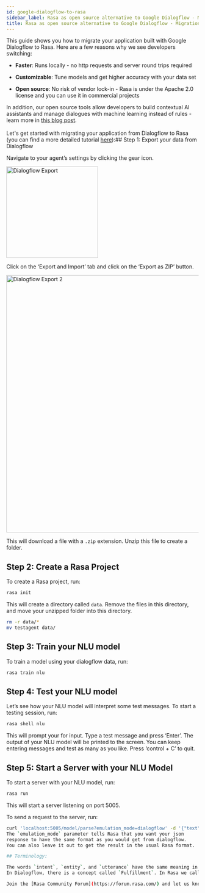 ```yaml
---
id: google-dialogflow-to-rasa
sidebar_label: Rasa as open source alternative to Google Dialogflow - Migration Guide
title: Rasa as open source alternative to Google Dialogflow - Migration Guide
---
```


This guide shows you how to migrate your application built with Google Dialogflow to Rasa. Here are a few reasons why we see developers switching:

* **Faster**: Runs locally - no http requests and server round trips required

* **Customizable**: Tune models and get higher accuracy with your data set

* **Open source**: No risk of vendor lock-in - Rasa is under the Apache 2.0 license and you can use it in commercial projects

In addition, our open source tools allow developers to build contextual AI assistants and manage dialogues with machine learning instead of rules - learn more in <a className="reference external" href="http://blog.rasa.com/a-new-approach-to-conversational-software/" target="_blank">this blog post</a>.
<br />
<br />Let's get started with migrating your application from Dialogflow to Rasa (you can find a more detailed tutorial <a className="reference external" href="http://blog.rasa.com/how-to-migrate-your-existing-google-dialogflow-assistant-to-rasa/" target="_blank">here</a>):## Step 1: Export your data from Dialogflow

Navigate to your agent’s settings by clicking the gear icon.



<img alt="Dialogflow Export" src="../../img/dialogflow_export.png" width="240" />

Click on the ‘Export and Import’ tab and click on the ‘Export as ZIP’ button.



<img alt="Dialogflow Export 2" src="../../img/dialogflow_export_2.png" width="675" />

This will download a file with a `.zip` extension. Unzip this file to create a folder.

## Step 2: Create a Rasa Project

To create a Rasa project, run:

```bash
rasa init
```

This will create a directory called `data`.
Remove the files in this directory, and
move your unzipped folder into this directory.

```bash
rm -r data/*
mv testagent data/
```

## Step 3: Train your NLU model

To train a model using your dialogflow data, run:

```bash
rasa train nlu
```

## Step 4: Test your NLU model

Let’s see how your NLU model will interpret some test messages.
To start a testing session, run:

```bash
rasa shell nlu
```

This will prompt your for input.
Type a test message and press ‘Enter’.
The output of your NLU model will be printed to the screen.
You can keep entering messages and test as many as you like.
Press ‘control + C’ to quit.

## Step 5: Start a Server with your NLU Model

To start a server with your NLU model, run:

```bash
rasa run
```

This will start a server listening on port 5005.

To send a request to the server, run:

```bash
curl 'localhost:5005/model/parse?emulation_mode=dialogflow' -d '{"text": "hello"}'
The `emulation_mode` parameter tells Rasa that you want your json
response to have the same format as you would get from dialogflow.
You can also leave it out to get the result in the usual Rasa format.

## Terminology:

The words `intent`, `entity`, and `utterance` have the same meaning in Rasa as they do in Dialogflow.
In Dialogflow, there is a concept called `Fulfillment`. In Rasa we call this a [Custom Action](/docs/rasa/core/actions/#custom-actions).

Join the [Rasa Community Forum](https://forum.rasa.com/) and let us know how your migration went!
